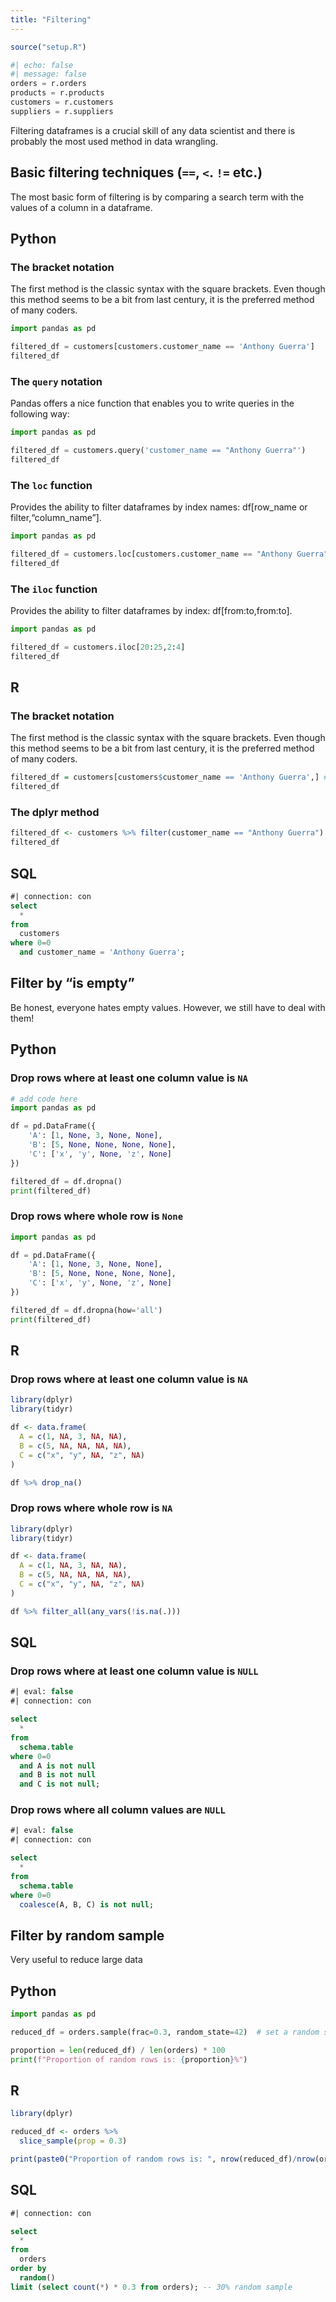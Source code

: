 ```yaml
---
title: "Filtering"
---
```

```r
source("setup.R")
```

```python
#| echo: false
#| message: false
orders = r.orders
products = r.products
customers = r.customers
suppliers = r.suppliers
```

Filtering dataframes is a crucial skill of any data scientist and there is probably the most used method in data wrangling.

## Basic filtering techniques (`==`, `<`. `!=` etc.) 
The most basic form of filtering is by comparing a search term with the values of a column in a dataframe.

::: {.panel-tabset}
## Python

### The bracket notation
The first method is the classic syntax with the square brackets. Even though this method seems to be a bit from last century, it is the preferred method of many coders. 
```python
import pandas as pd

filtered_df = customers[customers.customer_name == 'Anthony Guerra']
filtered_df
```

### The `query` notation
Pandas offers a nice function that enables you to write queries in the following way:
```python
import pandas as pd

filtered_df = customers.query('customer_name == "Anthony Guerra"')
filtered_df
```
### The `loc` function
Provides the ability to filter dataframes by index names: df[row_name or filter,"column_name"].
```python
import pandas as pd

filtered_df = customers.loc[customers.customer_name == "Anthony Guerra",] # comma not necessary
filtered_df
```
### The `iloc` function
Provides the ability to filter dataframes by index: df[from:to,from:to].
```python
import pandas as pd

filtered_df = customers.iloc[20:25,2:4]
filtered_df
```

## R

### The bracket notation
The first method is the classic syntax with the square brackets. Even though this method seems to be a bit from last century, it is the preferred method of many coders. 
```r
filtered_df = customers[customers$customer_name == 'Anthony Guerra',] # comma is necessary!
filtered_df
```

### The dplyr method
```r
filtered_df <- customers %>% filter(customer_name == "Anthony Guerra")
filtered_df
```


## SQL

```sql
#| connection: con
select
  *
from 
  customers
where 0=0
  and customer_name = 'Anthony Guerra';
```
:::

## Filter by "is empty" 
Be honest, everyone hates empty values. However, we still have to deal with them!

::: {.panel-tabset}

## Python

### Drop rows where at least one column value is `NA`
```python
# add code here
import pandas as pd

df = pd.DataFrame({
    'A': [1, None, 3, None, None],
    'B': [5, None, None, None, None],
    'C': ['x', 'y', None, 'z', None]
})

filtered_df = df.dropna()
print(filtered_df)
```

### Drop rows where whole row is `None`
```python
import pandas as pd

df = pd.DataFrame({
    'A': [1, None, 3, None, None],
    'B': [5, None, None, None, None],
    'C': ['x', 'y', None, 'z', None]
})

filtered_df = df.dropna(how='all')
print(filtered_df)

```

## R

### Drop rows where at least one column value is `NA`
```r
library(dplyr)
library(tidyr)

df <- data.frame(
  A = c(1, NA, 3, NA, NA),
  B = c(5, NA, NA, NA, NA),
  C = c("x", "y", NA, "z", NA)
)

df %>% drop_na()
```

### Drop rows where whole row is `NA`
```r
library(dplyr)
library(tidyr)

df <- data.frame(
  A = c(1, NA, 3, NA, NA),
  B = c(5, NA, NA, NA, NA),
  C = c("x", "y", NA, "z", NA)
)

df %>% filter_all(any_vars(!is.na(.)))
```
## SQL

### Drop rows where at least one column value is `NULL`

```sql
#| eval: false
#| connection: con

select
  *
from
  schema.table
where 0=0
  and A is not null 
  and B is not null 
  and C is not null;

```

### Drop rows where all column values are `NULL`

```sql
#| eval: false
#| connection: con

select
  *
from
  schema.table
where 0=0
  coalesce(A, B, C) is not null;
```

:::

## Filter by random sample
Very useful to reduce large data

::: {.panel-tabset}

## Python
```python
import pandas as pd

reduced_df = orders.sample(frac=0.3, random_state=42)  # set a random seed for reproducibility

proportion = len(reduced_df) / len(orders) * 100
print(f"Proportion of random rows is: {proportion}%")

```

## R

```r
library(dplyr)

reduced_df <- orders %>% 
  slice_sample(prop = 0.3)

print(paste0("Proportion of random rows is: ", nrow(reduced_df)/nrow(orders)*100,"%" ))
```

## SQL

```sql
#| connection: con

select
  *
from
  orders
order by
  random()
limit (select count(*) * 0.3 from orders); -- 30% random sample


```


:::
